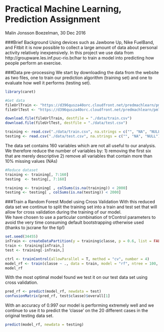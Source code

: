 Practical Machine Learning, Prediction Assignment
=================================================
Malin Jonsson Boezelman, 30 Dec 2016

###Brief Background
Using devices such as Jawbone Up, Nike FuelBand, and Fitbit it is now possible to collect a large amount of data about personal activity relatively inexpensively. In this project we use data from http://groupware.les.inf.puc-rio.br/har to train a model into predicting how people perform an exercise. 

###Data pre-processing
We start by downloading the data from the website as two files, one to train our 
prediction algorithm (training set) and one to evaluate how well it performs (testing set).

```{r get data, warning=FALSE, message=FALSE}
library(caret)

#Get data
fileUrlTrain <- "https://d396qusza40orc.cloudfront.net/predmachlearn/pml-training.csv"
fileUrlTest <- "https://d396qusza40orc.cloudfront.net/predmachlearn/pml-testing.csv"

download.file(fileUrlTrain, destfile = "./data/train.csv")
download.file(fileUrlTest, destfile = "./data/test.csv")

training <- read.csv("./data/train.csv", na.strings = c("", "NA", "NULL")) 
testing <- read.csv("./data/test.csv", na.strings = c("", "NA", "NULL")) 
```

The data set contains 160 variables which are not all useful to our analysis. 
We therefore reduce the number of variables by:
1) removing the first six that are merely descriptive
2) remove all variables that contain more than 10% missing values (NAs)


```{r reduce dataset, warning=FALSE}
#Reduce dataset
training <- training[, 7:160]
testing  <- testing[, 7:160]

training <- training[ , colSums(is.na(training)) < 2000]  
testing <- testing[ , colSums(is.na(testing)) < 2000]
```

###Train a Random Forest Model using Cross Validation
With this reduced data set we continue to split the training set into a train 
and test set that will allow for cross validation during the training of our model.  
We have chosen to use a particular combination of trControl parameters to avoid the 
very time consuming default bootstrapping otherwise used (thanks to jscrane for the tip!)

```{r model training, warning=FALSE, message=FALSE}
set.seed(34455)
inTrain <- createDataPartition(y = training$classe, p = 0.6, list = FALSE)
train <- training[inTrain,] 
test <- training[-inTrain,]

ctrl <- trainControl(allowParallel = T, method = "cv", number = 4)
model_rf <- train(classe ~ ., data = train, model = "rf", ntree = 100, trControl = ctrl)
model_rf
```

With the most optimal model found we test it on our test data set using cross validation.

```{r cross validation, warning=FALSE}
pred_rf <- predict(model_rf, newdata = test)
confusionMatrix(pred_rf, test$classe)$overall[1]
```

With an accuracy of 0.997 our model is performing extremely well and we continue to use it 
to predict the 'classe' on the 20 different cases in the original testing data set. 

```{r model implementation, warning=FALSE}
predict(model_rf, newdata = testing)
```



